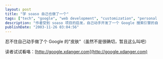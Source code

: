 ```yaml
---
layout: post
title: "学 soaso 自己也做了一个"
tags: ["tech", "google", "web development", "customization", "personal project", "search engine"]
description: "作者受到 soaso 项目的启发，自己动手开发了一个 Google 搜索引擎的自定义界面（皮肤）。这篇简短的博文分享了这个个人项目，并邀请读者访问 http://google.xdanger.com 来体验这个定制版 Google 界面。尽管作者提到这个项目还不够成熟完善，但展示了对网络技术的兴趣和实践能力。"
publishDate: "2003-11-26 03:04:56"
---
```


忍不住自己动手做了个 Google 的"皮肤"（虽然不是很确切，暂且这么叫吧）

读者试试看咯：[http://google.xdanger.com](http://google.xdanger.com)
